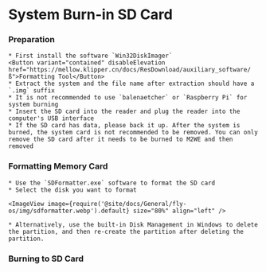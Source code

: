 
# System Burn-in SD Card

### Preparation

    * First install the software `Win32DiskImager` 
    <Button variant="contained" disableElevation href="https://mellow.klipper.cn/docs/ResDownload/auxiliary_software/ß">Formatting Tool</Button>
    * Extract the system and the file name after extraction should have a `.img` suffix
    * It is not recommended to use `balenaetcher` or `Raspberry Pi` for system burning
    * Insert the SD card into the reader and plug the reader into the computer's USB interface
    * If the SD card has data, please back it up. After the system is burned, the system card is not recommended to be removed. You can only remove the SD card after it needs to be burned to M2WE and then removed

### Formatting Memory Card

    * Use the `SDFormatter.exe` software to format the SD card
    * Select the disk you want to format

    <ImageView image={require('@site/docs/General/fly-os/img/sdformatter.webp').default} size="80%" align="left" />

    * Alternatively, use the built-in Disk Management in Windows to delete the partition, and then re-create the partition after deleting the partition.

### Burning to SD Card

<WIN32 />
